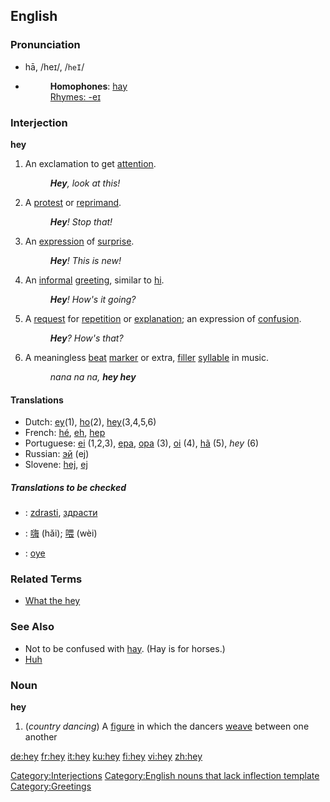 ==English==

===Pronunciation===
*hā, /heɪ/, /<tt>heI</tt>/
*{{audio|en-us-hey.ogg|Audio (US)}}
*:'''Homophones''': [[hay]]
*:[[Rhymes:English:-eɪ|Rhymes: -eɪ]]

===Interjection===
'''hey'''
# An exclamation to get [[attention]].
#: '''''Hey''', look at this!''
# A [[protest]] or [[reprimand]].
#: '''''Hey'''! Stop that!''
# An [[expression]] of [[surprise]].
#: '''''Hey'''! This is new!''
# An [[informal]] [[greeting]], similar to [[hi]].
#: '''''Hey'''! How's it going?''
# A [[request]] for [[repetition]] or [[explanation]]; an expression of [[confusion]].
#: '''''Hey'''?  How's that?''
# A meaningless [[beat]] [[marker]] or extra, [[filler]] [[syllable]] in music.
#: ''nana na na, '''hey hey'''''

====Translations====
{{top}}
*Dutch: [[ey]](1), [[ho]](2), [[hey]](3,4,5,6)
*French: [[hé]], [[eh]], [[hep]]
*Portuguese: [[ei]] (1,2,3), [[epa]], [[opa]] (3), [[oi]] (4), [[hã]] (5), ''hey'' (6)
*Russian: [[эй]] (ej)
*Slovene: [[hej]], [[ej]]
{{bottom}}

=====Translations to be checked=====
{{checktrans}}
*{{ttbc|Bulgarian}}: [[zdrasti]], [[здрасти]]
*{{ttbc|Chinese}}: [[嗨]] (hǎi); [[喂]] (wèi)
*{{ttbc|Spanish}}: [[oye]]

===Related Terms===
*[[What the hey]]

===See Also===
*Not to be confused with [[hay]].  (Hay is for horses.)
*[[huh|Huh]]

===Noun===
'''hey'''

# (''country dancing'') A [[figure]] in which the dancers [[weave]] between one another

[[Category:Interjections]]
[[Category:English nouns that lack inflection template]]
[[Category:Greetings]]

[[de:hey]]
[[fr:hey]]
[[it:hey]]
[[ku:hey]]
[[fi:hey]]
[[vi:hey]]
[[zh:hey]]